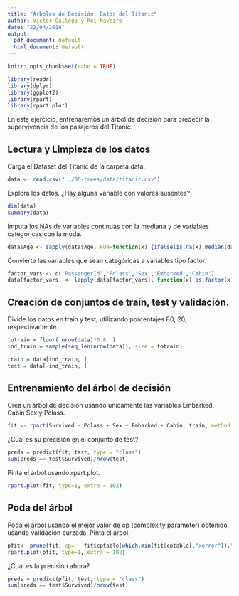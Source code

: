 ```yaml
---
title: "Árboles de Decisión: Datos del Titanic"
author: Victor Gallego y Roi Naveiro
date: "22/04/2019"
output:
  pdf_document: default
  html_document: default
---
```


```r
knitr::opts_chunk$set(echo = TRUE)
```


```r
library(readr)
library(dplyr)
library(ggplot2)
library(rpart)
library(rpart.plot)
```

En este ejercicio, entrenaremos un árbol de decisión para predecir la supervivencia de los pasajeros del Titanic.

## Lectura y Limpieza de los datos

Carga el Dataset del Titanic de la carpeta data.

```r
data <- read.csv("../06-trees/data/titanic.csv")
```

Explora los datos. ¿Hay alguna variable con valores ausentes?

```r
dim(data)
summary(data)
```

Imputa los NAs de variables continuas con la mediana y de variables categóricas con la moda.

```r
data$Age <- sapply(data$Age, FUN=function(x) {ifelse(is.na(x),median(data$Age, na.rm = TRUE),x)})
```

Convierte las variables que sean categóricas a variables tipo factor.

```r
factor_vars <- c('PassengerId','Pclass','Sex','Embarked','Cabin')
data[factor_vars] <- lapply(data[factor_vars], function(x) as.factor(x))
```


## Creación de conjuntos de train, test y validación.

Divide los datos en train y test, utilizando porcentajes 80, 20; respectivamente.

```r
totrain = floor( nrow(data)*0.8  )
ind_train = sample(seq_len(nrow(data)), size = totrain)

train = data[ind_train, ]
test = data[-ind_train, ]
```

## Entrenamiento del árbol de decisión

Crea un árbol de decisión usando únicamente las variables Embarked, Cabin Sex y Pclass.

```r
fit <- rpart(Survived ~ Pclass + Sex + Embarked + Cabin, train, method = "class", cp=0)
```

¿Cuál es su precisión en el conjunto de test?
```r
preds = predict(fit, test, type = "class")
sum(preds == test$Survived)/nrow(test)
```

Pinta el árbol usando rpart.plot.

```r
rpart.plot(fit, type=1, extra = 102)
```

## Poda del árbol

Poda el árbol usando el mejor valor de cp (complexity parameter) obtenido usando validación curzada. Pinta el árbol.

```r
pfit<- prune(fit, cp=   fit$cptable[which.min(fit$cptable[,"xerror"]),"CP"])
rpart.plot(pfit, type=1, extra = 102)
```


¿Cuál es la precisión ahora?

```r
preds = predict(pfit, test, type = "class")
sum(preds == test$Survived)/nrow(test)
```

